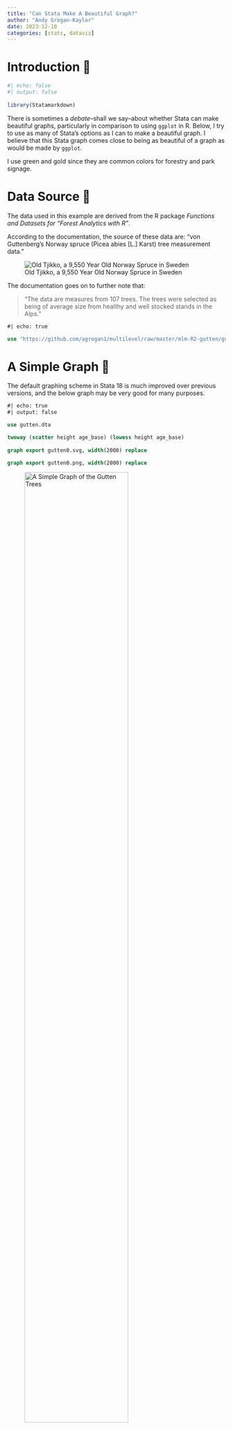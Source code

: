 ```yaml
---
title: "Can Stata Make A Beautiful Graph?"
author: "Andy Grogan-Kaylor" 
date: 2023-12-10
categories: [stats, dataviz]
---
```


# Introduction 🌲

```r
#| echo: false
#| output: false
 
library(Statamarkdown)

```


There is sometimes a *debate*--shall we say--about whether Stata can make beautiful graphs, particularly in comparison to using `ggplot` in R. Below, I try to use as many of Stata's options as I can to make a beautiful graph. I believe that this Stata graph comes close to being as beautiful of a graph as would be made by `ggplot`.

I use green and gold since they are common colors for forestry and park signage.

# Data Source 🌲

The data used in this example are derived from the R package *Functions and Datasets for "Forest Analytics with R"*.

According to the documentation, the source of these data are: "von Guttenberg’s Norway spruce (Picea abies [L.] Karst) tree measurement data."

![Old Tjikko, a 9,550 Year Old Norway Spruce in Sweden](Old-Tjikko-Small.jpg)

The documentation goes on to further note that:

> "The data are measures from 107 trees. The trees were selected as being of average size from healthy and well stocked stands in the Alps."

```stata
#| echo: true

use "https://github.com/agrogan1/multilevel/raw/master/mlm-R2-gutten/gutten.dta", clear

```

# A Simple Graph 🌲

The default graphing scheme in Stata 18 is much improved over previous versions, and the below graph may be very good for many purposes.

```stata
#| echo: true
#| output: false

use gutten.dta

twoway (scatter height age_base) (lowess height age_base)
	
graph export gutten0.svg, width(2000) replace

graph export gutten0.png, width(2000) replace

```

![A Simple Graph of the Gutten Trees](gutten0.svg){width=75%}

# A Beautiful Graph 🌲

Below please find an *admittedly complicated* graph command. Note, however, that the graph builds upon basic ideas that we want a `twoway` graph, with a `scatter`plot and a `lowess` smoother. Everything else is just an option to improve the appearance of the graph.

I make extensive use of the `///` notation which allows me to spread the graph along multiple lines.

```stata
#| echo: true
#| output: false

use gutten.dta

twoway /// two way graph
(scatter height age_base, /// scatterplot
mcolor(dkgreen%25) msymbol(circle)) /// dark green transparent markers
(lowess height age_base, /// smoother 
lcolor(gold) lwidth(thick)), /// gold line
scheme(michigan) /// better base scheme
title("Tree Height by Tree Age") /// title
xtitle("Tree Age") /// title for x axis
ytitle("Tree Height") /// title for y axis
caption("Gutten Tree Data") /// caption
legend(order(1 "trees" 2 "smoother") position(6) rows(1)) /// better labels and format for legend
aspectratio(.5) // better aspect ratio

graph export gutten.png, width(2000) replace
	
graph export gutten.svg, width(2000) replace

```

![A Beautiful? Graph of the Gutten Trees](gutten.svg){width=75%}

	
	
	
	

	
	
	
